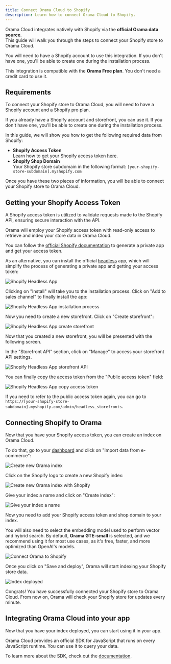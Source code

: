 ```yaml
---
title: Connect Orama Cloud to Shopify
description: Learn how to connect Orama Cloud to Shopify.
---
```


Orama Cloud integrates natively with Shopify via the **official Orama data source**. \
This guide will walk you through the steps to connect your Shopify store to Orama Cloud.

You will need to have a Shopify account to use this integration. If you don't have one, you'll be able to create one during the installation process.

This integration is compatible with the **Orama Free plan**. You don't need a credit card to use it.

## Requirements

To connect your Shopify store to Orama Cloud, you will need to have a Shopify account and a Shopify pro plan.

If you already have a Shopify account and storefront, you can use it. If you don't have one, you'll be able to create one during the installation process.

In this guide, we will show you how to get the following required data from Shopify:

- **Shopify Access Token** \
  Learn how to get your Shopify access token [here](#getting-your-shopify-access-token).
- **Shopify Shop Domain** \
  Your Shopify store subdomain in the following format: `[your-shopify-store-subdomain].myshopify.com`

Once you have these two pieces of information, you will be able to connect your Shopify store to Orama Cloud.

## Getting your Shopify Access Token

A Shopify access token is utilized to validate requests made to the Shopify API, ensuring secure interaction with the API.

Orama will employ your Shopify access token with read-only access to retrieve and index your store data in Orama Cloud.

You can follow the [official Shopify documentation](https://shopify.dev/docs/apps/auth/admin-app-access-tokens) to generate a private app and get your access token.

As an alternative, you can install the official [headless](https://apps.shopify.com/headless) app, which will simplify the process of generating a private app and getting your access token:

<img
  src='/cloud/guides/shopify/headless-app.webp'
  alt='Shopify Headless App'
/>

Clicking on "Install" will take you to the installation process. Click on "Add to sales channel" to finally install the app:

<img
  src='/cloud/guides/shopify/headless-app-installation.webp'
  alt='Shopify Headless App installation process'
/>

Now you need to create a new storefront. Click on "Create storefront":

<img
  src='/cloud/guides/shopify/headless-app-create-storefront.webp'
  alt='Shopify Headless App create storefront'
/>

Now that you created a new storefront, you will be presented with the following screen.

In the "Storefront API" section, click on "Manage" to access your storefront API settings.

<img
  src='/cloud/guides/shopify/headless-app-storefront-created.webp'
  alt='Shopify Headless App storefront API'
/>

You can finally copy the access token from the "Public access token" field:

<img
  src='/cloud/guides/shopify/headless-app-access-token.webp'
  alt='Shopify Headless App copy access token'
/>

If you need to refer to the public access token again, you can go to `https://[your-shopify-store-subdomain].myshopify.com/admin/headless_storefronts`.

## Connecting Shopify to Orama

Now that you have your Shopify access token, you can create an index on Orama Cloud.

To do that, go to your [dashboard](https://cloud.orama.com/indexes) and click on "Import data from e-commerce":

<img
  src='/cloud/guides/shopify/orama-new-index.png'
  alt='Create new Orama index'
/>

Click on the Shopify logo to create a new Shopify index:

<img
  src='/cloud/guides/shopify/orama-new-index-shopify.png'
  alt='Create new Orama index with Shopify'
/>

Give your index a name and click on "Create index":

<img
  src='/cloud/guides/shopify/orama-shopify-config.png'
  alt='Give your index a name'
/>

Now you need to add your Shopify access token and shop domain to your index.

You will also need to select the embedding model used to perform vector and hybrid search. By default, **Orama GTE-small** is selected, and we recommend using it for most use cases, as it's free, faster, and more optimized than OpenAI's models.

<img
  src='/cloud/guides/shopify/orama-new-index-shopify-feed.png'
  alt='Connect Orama to Shopify'
/>

Once you click on "Save and deploy", Orama will start indexing your Shopify store data.

<img
  src='/cloud/guides/shopify/orama-deployed.png'
  alt='Index deployed'
/>

Congrats! You have successfully connected your Shopify store to Orama Cloud. From now on, Orama will check your Shopify store for updates every minute.

## Integrating Orama Cloud into your app

Now that you have your index deployed, you can start using it in your app.

Orama Cloud provides an official SDK for JavaScript that runs on every JavaScript runtime. You can use it to query your data.

To learn more about the SDK, check out the [documentation](/cloud/integrating-orama-cloud/javascript-sdk).
